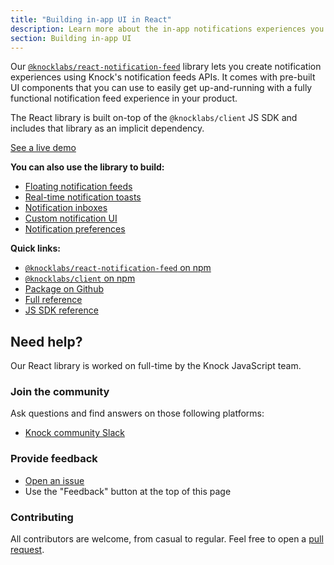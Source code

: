 ```yaml
---
title: "Building in-app UI in React"
description: Learn more about the in-app notifications experiences you can build in React with Knock. Easily power notification feeds, toasts, and inbox experiences.
section: Building in-app UI
---
```


Our [`@knocklabs/react-notification-feed`](https://github.com/knocklabs/react-notification-feed) library lets you create notification experiences using Knock's notification feeds APIs. It comes with pre-built UI components that you can use to easily get up-and-running with a fully functional notification feed experience in your product.

The React library is built on-top of the `@knocklabs/client` JS SDK and includes that library as an implicit dependency.

[See a live demo](https://knock-in-app-notifications-react.vercel.app/)

**You can also use the library to build:**

- [Floating notification feeds](/in-app-ui/react/feed)
- [Real-time notification toasts](/in-app-ui/react/toasts)
- [Notification inboxes](/in-app-ui/react/inbox)
- [Custom notification UI](/in-app-ui/react/custom-notifications-ui)
- [Notification preferences](/in-app-ui/react/preferences)

**Quick links:**

- [`@knocklabs/react-notification-feed` on npm](https://www.npmjs.com/package/@knocklabs/react-notification-feed)
- [`@knocklabs/client` on npm](https://www.npmjs.com/package/@knocklabs/client)
- [Package on Github](https://github.com/knocklabs/react-notification-feed)
- [Full reference](/in-app-ui/react/reference)
- [JS SDK reference](/in-app-ui/javascript/reference)

## Need help?

Our React library is worked on full-time by the Knock JavaScript team.

### Join the community

Ask questions and find answers on those following platforms:

- [Knock community Slack](https://knock.app/join-slack)

### Provide feedback

- [Open an issue](https://github.com/knocklabs/react-notification-feed/issues/new)
- Use the "Feedback" button at the top of this page

### Contributing

All contributors are welcome, from casual to regular. Feel free to open a [pull request](https://github.com/knocklabs/react-notification-feed/pulls/new).
